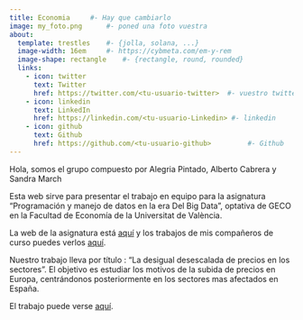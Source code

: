 ---
title: Economia     #- Hay que cambiarlo
image: my_foto.png      #- poned una foto vuestra
about:
  template: trestles    #- {jolla, solana, ...}
  image-width: 16em     #- https://cybmeta.com/em-y-rem
  image-shape: rectangle    #- {rectangle, round, rounded}
  links:
    - icon: twitter
      text: Twitter
      href: https://twitter.com/<tu-usuario-twitter>  #- vuestro twitter
    - icon: linkedin
      text: LinkedIn
      href: https://linkedin.com/<tu-usuario-Linkedin> #- linkedin
    - icon: github
      text: Github
      href: https://github.com/<tu-usuario-github>         #- Github
---
        
Hola, somos el grupo compuesto por Alegria Pintado, Alberto Cabrera y Sandra March
      
Esta web sirve para presentar el trabajo en equipo para la asignatura "Programación y manejo de datos en la era Del Big Data", optativa de GECO en la Facultad de Economía de la Universitat de València.

La web de la asignatura está [aquí](https://perezp44.github.io/intro-ds-22-23-web/){target="_blank"} y los trabajos de mis compañeros de curso puedes verlos [aquí](https://perezp44.github.io/intro-ds-22-23-web/07-trabajos_2022-23.html){target="_blank"}.



Nuestro trabajo lleva por título : "La desigual desescalada de precios en los sectores". El objetivo es estudiar los motivos de la subida de precios en Europa, centrándonos posteriormente en los sectores mas afectados en España. 


El trabajo puede verse [aquí](my_trabajo_BigData.html).